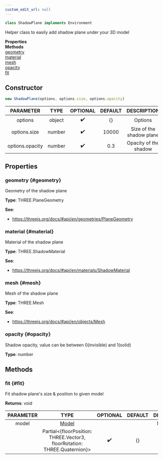 ```yaml
---
custom_edit_url: null
---
```


```ts
class ShadowPlane implements Environment
```
Helper class to easily add shadow plane under your 3D model

<div className="container">
  <div className="row mb-2"><div className="col col--6"><strong>Properties</strong></div><div className="col col--6"><strong>Methods</strong></div></div>
  <div className="row"><div className="col col--6"><a href="#geometry">geometry</a><br/><a href="#material">material</a><br/><a href="#mesh">mesh</a><br/><a href="#opacity">opacity</a></div><div className="col col--6"><a href="#fit">fit</a></div></div>
</div>

## Constructor
```ts
new ShadowPlane(options, options.size, options.opacity)
```
|PARAMETER|TYPE|OPTIONAL|DEFAULT|DESCRIPTION|
|:---:|:---:|:---:|:---:|:---:|
|options|object|✔️|{}|Options|
|options.size|number|✔️|10000|Size of the shadow plane|
|options.opacity|number|✔️|0.3|Opacity of the shadow|

## Properties

### geometry {#geometry}

<div className="bulma-tags">

</div>

Geometry of the shadow plane

**Type**: THREE.PlaneGeometry

**See**:
- https://threejs.org/docs/#api/en/geometries/PlaneGeometry

### material {#material}

<div className="bulma-tags">

</div>

Material of the shadow plane

**Type**: THREE.ShadowMaterial

**See**:
- https://threejs.org/docs/#api/en/materials/ShadowMaterial

### mesh {#mesh}

<div className="bulma-tags">

</div>

Mesh of the shadow plane

**Type**: THREE.Mesh

**See**:
- https://threejs.org/docs/#api/en/objects/Mesh

### opacity {#opacity}

<div className="bulma-tags">

</div>

Shadow opacity, value can be between 0(invisible) and 1(solid)

**Type**: number

## Methods

### fit {#fit}

<div className="bulma-tags">

</div>

Fit shadow plane's size & position to given model

**Returns**: void

|PARAMETER|TYPE|OPTIONAL|DEFAULT|DESCRIPTION|
|:---:|:---:|:---:|:---:|:---:|
|model|[Model](Model)|||Model to fit|
||Partial&lt;{floorPosition: THREE.Vector3, floorRotation: THREE.Quaternion}&gt;|✔️|{}||

